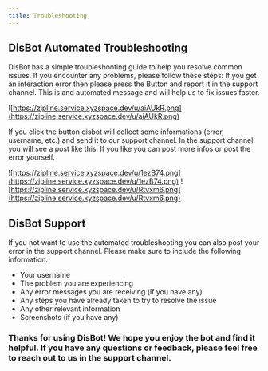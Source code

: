 ```yaml
---
title: Troubleshooting
---
```


## DisBot Automated Troubleshooting

DisBot has a simple troubleshooting guide to help you resolve common issues. If you encounter any problems, please follow these steps:
If you get an interaction error then please press the Button and report it in the support channel. This is and automated message and will help us to fix issues faster.

![https://zipline.service.xyzspace.dev/u/aiAUkR.png](https://zipline.service.xyzspace.dev/u/aiAUkR.png)

If you click the button disbot will collect some informations (error, username, etc.) and send it to our support channel.
In the support channel you will see a post like this.
If you like you can post more infos or post the error yourself.

![https://zipline.service.xyzspace.dev/u/1ezB74.png](https://zipline.service.xyzspace.dev/u/1ezB74.png)
![https://zipline.service.xyzspace.dev/u/Rtvxm6.png](https://zipline.service.xyzspace.dev/u/Rtvxm6.png)

## DisBot Support

If you not want to use the automated troubleshooting you can also post your error in the support channel. Please make sure to include the following information:

- Your username
- The problem you are experiencing
- Any error messages you are receiving (if you have any)
- Any steps you have already taken to try to resolve the issue
- Any other relevant information
- Screenshots (if you have any)

### Thanks for using DisBot! We hope you enjoy the bot and find it helpful. If you have any questions or feedback, please feel free to reach out to us in the support channel.
